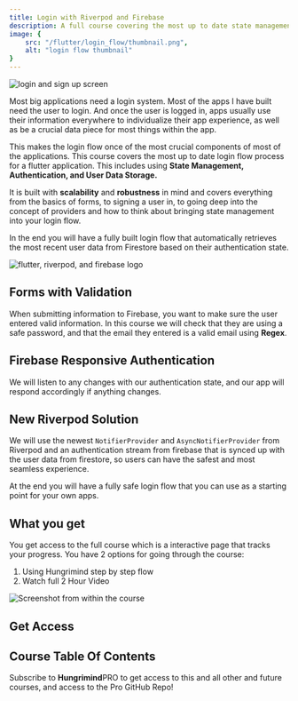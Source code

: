```yaml
---
title: Login with Riverpod and Firebase
description: A full course covering the most up to date state management login flow with Riverpod and Firebase.
image: {
    src: "/flutter/login_flow/thumbnail.png",
    alt: "login flow thumbnail"
}
---
```


![login and sign up screen](/courses/showcase.png)

Most big applications need a login system. Most of the apps I have built need the user to login. And once the user is logged in, apps usually use their information everywhere to individualize their app experience, as well as be a crucial data piece for most things within the app. 

This makes the login flow once of the most crucial components of most of the applications. This course covers the most up to date login flow process for a flutter application. This includes using **State Management, Authentication, and User Data Storage.**

It is built with **scalability** and **robustness** in mind and covers everything from the basics of forms, to signing a user in, to going deep into the concept of providers and how to think about bringing state management into your login flow.

In the end you will have a fully built login flow that automatically retrieves the most recent user data from Firestore based on their authentication state.


![flutter, riverpod, and firebase logo](/courses/thumbnail.png)

## Forms with Validation
When submitting information to Firebase, you want to make sure the user entered valid information. In this course we will check that they are using a safe password, and that the email they entered is a valid email using **Regex**.

## Firebase Responsive Authentication
We will listen to any changes with our authentication state, and our app will respond accordingly if anything changes.

## New Riverpod Solution
We will use the newest `NotifierProvider` and `AsyncNotifierProvider` from Riverpod and an authentication stream from firebase that is synced up with the user data from firestore, so users can have the safest and most seamless experience.

At the end you will have a fully safe login flow that you can use as a starting point for your own apps. 

## What you get
You get access to the full course which is a interactive page that tracks your progress. You have 2 options for going through the course:
1. Using Hungrimind step by step flow
2. Watch full 2 Hour Video

![Screenshot from within the course](/courses/course_preview.png)

## Get Access

<Purchase/>


## Course Table Of Contents 
<LeftSidebar currentPage="flutter/login_with_riverpod_and_firebase" sidebar={COURSESIDEBAR.en} isCourse={false}/>



Subscribe to <b class="text-lg font-bold">Hungrimind</b><span class="bg-purple-400 mb-4 text-white font-semibold mr-2 px-2.5 py-0.5 rounded ml-2">PRO</span> to get access to this and all other and future courses, and access to the Pro GitHub Repo!
